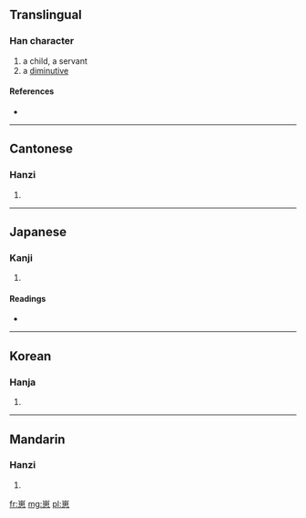 ==Translingual==

===Han character===
{{Han char|rn=46|rad=山|as=09|sn=12|four=2233<sub>6</sub>|canj=山田心 (UWP)}}

# a child, a servant
# a [[diminutive]]

====References====
* {{Han ref|kx=0315.360|dkj=08260|dj=0616.260|hdz=10786.070|uh=5D3D|ud=23869|bh=D8E6|bd=55526}}

----

==Cantonese==

===Hanzi===
{{yue-hanzi|jyut=|y=joi2}}

# {{defn|Cantonese|sort=山09}}

----

==Japanese==

===Kanji===
{{ja-kanji|grade=|rs=山09}}

# {{defn|Japanese|sort=山09}}

====Readings====
* {{ja-readings|on=[[さい]] (sai), [[しゃ]] (sha), [[し]] (shi)|kun=[[こども]] (kodomo)}}

----

==Korean==

===Hanja===
{{ko-hanja|hangeul=재|rv=jae|mr=chae}}

# {{defn|Korean|sort=山09}}

----

==Mandarin==

===Hanzi===
{{cmn-hanzi|pin=[[zǎi]] ([[zai3]])|wg=tsai<sup>3</sup>}}

# {{defn|Mandarin|sort=山09}}

[[fr:崽]]
[[mg:崽]]
[[pl:崽]]